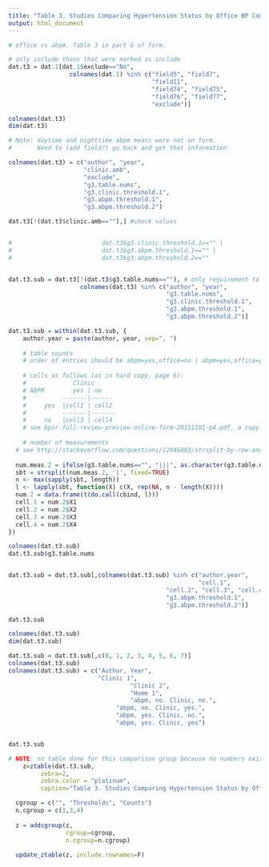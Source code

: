```yaml
---
title: "Table 3. Studies Comparing Hypertension Status by Office BP Compared to Hypertension Status by Ambulatory BP Monitoring"
output: html_document
---
```



```r

# office vs abpm. Table 3 in part G of form.

# only include those that were marked as include
dat.t3 = dat.1[dat.1$exclude=="No",
                 colnames(dat.1) %in% c("field5", "field7",
                                        "field11",
                                        "field74", "field75",
                                        "field76", "field77",
                                        "exclude")]

colnames(dat.t3)
dim(dat.t3)

# Note: daytime and nighttime abpm means were not on form.
#       Need to (add field?) go back and get that information

colnames(dat.t3) = c("author", "year", 
                     "clinic.amb",
                     "exclude",
                     "g3.table.nums", 
                     "g3.clinic.threshold.1",
                     "g3.abpm.threshold.1",
                     "g3.abpm.threshold.2")

dat.t3[!(dat.t3$clinic.amb==""),] #check values


#                         dat.t3$g3.clinic.threshold.1=="" |
#                         dat.t3$g3.abpm.threshold.1=="" |
#                         dat.t3$g3.abpm.threshold.2==""


dat.t3.sub = dat.t3[!(dat.t3$g3.table.nums==""), # only requirement to include for this table is if counts are included (will skip requirement that there are thresholds (code commented out above))
                    colnames(dat.t3) %in% c("author", "year",
                                            "g3.table.nums",
                                            "g3.clinic.threshold.1",
                                            "g3.abpm.threshold.1",
                                            "g3.abpm.threshold.2")]

dat.t3.sub = within(dat.t3.sub, {
    author.year = paste(author, year, sep=", ")
    
    # table counts
    # order of entries should be abpm=yes,office=no | abpm=yes,office=yes | abpm=no, office=no | abpm=no,office=yes
    
    # cells as follows (as in hard copy, page 6):
    #             Clinic
    # ABPM        yes | no
    #          -------|------
    #     yes  |cell1 | cell2
    #          -------|-------
    #     no   |cell3 | cell4 
    # see bpsr-full-review-preview-online-form-20151101-p4.pdf, a copy of the online form
    
    # number of measurements
  # see http://stackoverflow.com/questions/12946883/strsplit-by-row-and-distribute-results-by-column-in-data-frame
  
  num.meas.2 = ifelse(g3.table.nums=="", "|||", as.character(g3.table.nums))
  sbt = strsplit(num.meas.2, '|', fixed=TRUE)
  n <- max(sapply(sbt, length))
  l <- lapply(sbt, function(X) c(X, rep(NA, n - length(X))))
  num.2 = data.frame(t(do.call(cbind, l)))
  cell.1 = num.2$X1
  cell.2 = num.2$X2
  cell.3 = num.2$X3
  cell.4 = num.2$X4
})

colnames(dat.t3.sub)
dat.t3.sub$g3.table.nums


dat.t3.sub = dat.t3.sub[,colnames(dat.t3.sub) %in% c("author.year", 
                                                     "cell.1",
                                            "cell.2", "cell.3", "cell.4",                                               "g3.clinic.threshold.1",
                                            "g3.abpm.threshold.1",
                                            "g3.abpm.threshold.2")]

dat.t3.sub

colnames(dat.t3.sub)
dim(dat.t3.sub)

dat.t3.sub = dat.t3.sub[,c(8, 1, 2, 3, 4, 5, 6, 7)]
colnames(dat.t3.sub)
colnames(dat.t3.sub) = c("Author, Year",
                         "Clinic 1",
                                  "Clinic 2",
                                  "Home 1",
                                  "abpm, no. Clinic, no.",
                              "abpm, no. Clinic, yes.",
                              "abpm, yes. Clinic, no.", 
                              "abpm, yes. Clinic, yes")


dat.t3.sub

```


```r
# NOTE: no table done for this comparison group because no numbers exist for this particular table.
    z=ztable(dat.t3.sub,
         zebra=2,
         zebra.color = "platinum",
         caption="Table 3. Studies Comparing Hypertension Status by Office BP Compared to Hypertension Status by Ambulatory BP Monitoring")

  cgroup = c("", "Thresholds", "Counts")
  n.cgroup = c(1,3,4)
  
  z = addcgroup(z, 
                cgroup=cgroup, 
                n.cgroup=n.cgroup)
  
  update_ztable(z, include.rownames=F)
  
```
